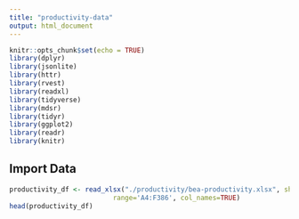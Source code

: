 ```yaml
---
title: "productivity-data"
output: html_document
---
```


```r
knitr::opts_chunk$set(echo = TRUE)
library(dplyr)
library(jsonlite)
library(httr)
library(rvest)
library(readxl)
library(tidyverse)
library(mdsr)   
library(tidyr)
library(ggplot2)
library(readr)
library(knitr)
```

## Import Data

```r
productivity_df <- read_xlsx("./productivity/bea-productivity.xlsx", sheet=1,
                          range='A4:F386', col_names=TRUE)
head(productivity_df)
```

